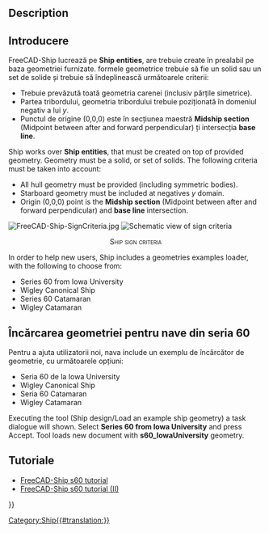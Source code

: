 <languages/>

{{Docnav
|
|[[Ship_CreateShip|Create a new ship]]
|[[Ship_Workbench|Ship]]
|IconL=
|IconR=Ship_CreateShip.svg
|IconC=Workbench_Ship.svg
}}

<div class="mw-translate-fuzzy">
{{GuiCommand
|Name=Ship Load
|MenuLocation=Ship design → Load‏‎ an example ship geometry
|Workbenches=[[Ship Workbench|Ship]]
|Shortcut=
|SeeAlso=
}}
</div>

== Description ==

== Introducere ==
FreeCAD-Ship lucrează  pe '''Ship entities''', are trebuie create în prealabil pe baza geometriei furnizate. formele geometrice trebuie să fie un solid sau un set de solide și trebuie să îndeplinească următoarele criterii:
* Trebuie prevăzută toată geometria carenei (inclusiv părțile simetrice).
* Partea tribordului, geometria tribordului trebuie poziționată în domeniul negativ a lui ''y''.
* Punctul de origine (0,0,0) este în secțiunea maestră '''Midship section''' (Midpoint between after and forward perpendicular) ți intersecția '''base line'''.

Ship works over '''Ship entities''', that must be created on top of provided geometry. Geometry must be a solid, or set of solids. The following criteria must be taken into account:
* All hull geometry must be provided (including symmetric bodies).
* Starboard geometry must be included at negatives ''y'' domain.
* Origin (0,0,0) point is the '''Midship section''' (Midpoint between after and forward perpendicular) and '''base line''' intersection.

[[Image:FreeCAD-Ship-SignCriteria.jpg]]
[[Image:FreeCAD-Ship-SignCriteria.jpg|center|Schematic view of sign criteria]]
<center><span style="font-variant:small-caps">Ship sign criteria</span></center>

In order to help new users, Ship includes a geometries examples loader, with the following to choose from:
* Series 60 from Iowa University
* Wigley Canonical Ship
* Series 60 Catamaran
* Wigley Catamaran

== Încărcarea geometriei pentru nave din seria 60 ==
Pentru a ajuta utilizatorii noi, nava include un exemplu de încărcător de geometrie, cu următoarele opțiuni:
*Seria 60 de la Iowa University
*Wigley Canonical Ship
*Seria 60 Catamaran
*Wigley Catamaran

<div class="mw-translate-fuzzy">
Executing the tool (Ship design/Load an example ship geometry) a task dialogue will shown. Select '''Series 60 from Iowa University''' and press Accept. Tool loads new document with '''s60_IowaUniversity''' geometry.
</div>

{{VeryImportantMessage|<center>'''Warning, before editing anything!'''</center>
<center>You are now working with the original example file.</center>
<center>To preserve the original unedited example, '''you must first save it as a new file before editing anything.'''</center>}}

==Tutoriale==

* [[FreeCAD-Ship s60 tutorial|FreeCAD-Ship s60 tutorial ]]
* [[FreeCAD-Ship s60 tutorial (II)|FreeCAD-Ship s60 tutorial (II)]] 


{{Docnav
|
|[[Ship_CreateShip|Create a new ship]]
|[[Ship_Workbench|Ship]]
|IconL=
|IconR=Ship_CreateShip.svg
|IconC=Workbench_Ship.svg
}}

{{Userdocnavi{{#translation:}}}}
[[Category:Ship{{#translation:}}]]